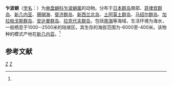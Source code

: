 {{Speciesbox
| taxon = Japetella diaphana
| image = Japetella diaphana.jpg
| binomial_authority = (Hoyle, 1885)<ref name='id10911'>{{cite web| url =http://www.bioinfo.cn/db05/BjdwSpecies.php?action=view&id=10911| title =乍波蛸| work =《中国动物物种编目数据库》| publisher =中国科学院微生物研究所| author =中国科学院动物研究所| accessdate =2009-04-28| deadurl =yes| archiveurl =https://web.archive.org/web/20160305092208/http://www.bioinfo.cn/db05/BjdwSpecies.php?action=view&id=10911| archivedate =2016-03-05}}</ref>
}}

'''乍波蛸'''（[[学名|学名]]：{{lang|la|''Japetella diaphana''}}）为[[单盘蛸科|单盘蛸科]][[乍波蛸属|乍波蛸属]]的动物。分布于[[日本群岛|日本群岛]]南部、[[菲律宾群岛|菲律宾群岛]]、[[新几内亚|新几内亚]]、[[珊瑚海|珊瑚海]]、[[斐济群岛|斐济群岛]]、[[新西兰北岛|新西兰北岛]]、[[土阿莫土群岛|土阿莫土群岛]]、[[马绍尔群岛|马绍尔群岛]]、[[加拉帕戈斯群岛|加拉帕戈斯群岛]]、[[安达曼群岛|安达曼群岛]]、[[拉克代夫群岛|拉克代夫群岛]]，包括[[南海|南海]]等海域，生活环境为海水，一般栖息于1000--2500米的陆坡区。其生存的海拔范围为-6000至-400米。该物种的模式产地在[[新几内亚|新几内亚]]。<ref name='id10911'/>

== 参考文献 ==
{{reflist}}

{{章鱼小作品}}

{{Taxonbar}}
[[Category:乍波蛸属|Z]]
[[Category:1885年描述的动物|Z]]